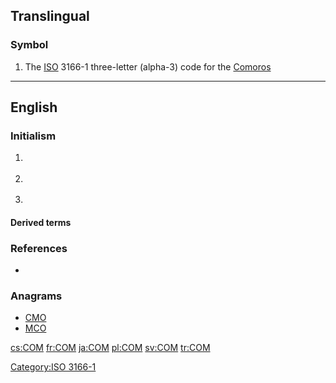 {{also|com|cơm|cớm|.com|com'|com-|Com.|Appendix:Variations of "com"}}
==Translingual==

===Symbol===
{{head|mul|symbol}}
# The [[ISO]] 3166-1 three-letter (alpha-3) code for the [[Comoros]]

[[Category:ISO 3166-1]]

----

==English==

===Initialism===
{{rfc-header|Initialism}}
{{en-initialism}}

# {{lb|en|computing}} {{initialism of|[[component|Component]] [[object|Object]] [[model|Model]]|lang=en}}
# {{lb|en|physics}} {{initialism of|[[centre|Centre]] [[of#English|Of]] [[mass|Mass]]|lang=en}}
# {{lb|en|physics}} {{initialism of|[[centre|Centre]] [[of#English|Of]] [[momentum|Momentum]]|lang=en}}

====Derived terms====
{{der3|lang=en|title=(computing)
|{{l|en|DCOM}}
|{{l|en|GEDCOM}}
|{{l|en|XPCOM}}
}}

===References===
* {{pedia}}

===Anagrams===
* [[CMO#English|CMO]]
* [[MCO#English|MCO]]

[[cs:COM]]
[[fr:COM]]
[[ja:COM]]
[[pl:COM]]
[[sv:COM]]
[[tr:COM]]